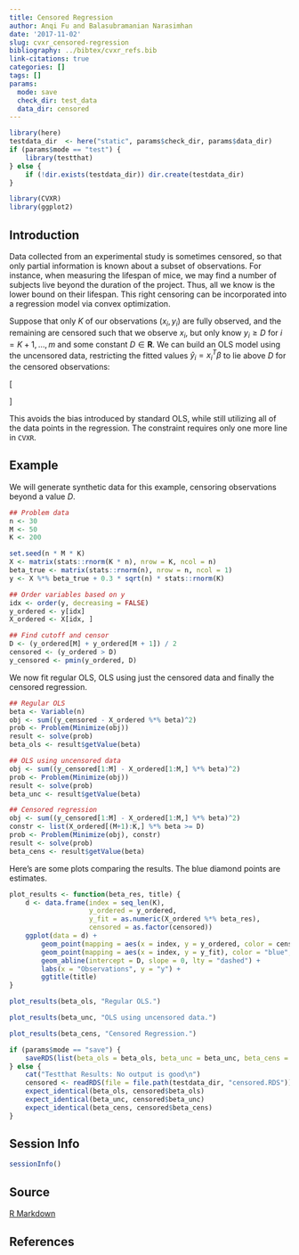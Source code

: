 ```yaml
---
title: Censored Regression
author: Anqi Fu and Balasubramanian Narasimhan
date: '2017-11-02'
slug: cvxr_censored-regression
bibliography: ../bibtex/cvxr_refs.bib
link-citations: true
categories: []
tags: []
params:
  mode: save
  check_dir: test_data
  data_dir: censored
---
```


```r
library(here)
testdata_dir  <- here("static", params$check_dir, params$data_dir) 
if (params$mode == "test") {
    library(testthat)
} else {
    if (!dir.exists(testdata_dir)) dir.create(testdata_dir)
}
```

```r
library(CVXR)
library(ggplot2)
```

## Introduction

Data collected from an experimental study is sometimes censored, so
that only partial information is known about a subset of
observations. For instance, when measuring the lifespan of mice, we
may find a number of subjects live beyond the duration of the
project. Thus, all we know is the lower bound on their lifespan. This
right censoring can be incorporated into a regression model via convex
optimization.

Suppose that only $K$ of our observations $(x_i,y_i)$ are fully
observed, and the remaining are censored such that we observe $x_i$,
but only know $y_i \geq D$ for $i = K+1,\ldots,m$ and some constant $D
\in {\mathbf R}$. We can build an OLS model using the uncensored data,
restricting the fitted values $\hat y_i = x_i^T\beta$ to lie above $D$
for the censored observations:

\[
\begin{array}{ll} \underset{\beta}{\mbox{minimize}} & \sum_{i=1}^K (y_i - x_i^T\beta)^2 \\
\mbox{subject to} & x_i^T\beta \geq D, \quad i = K+1,\ldots,m.
\end{array}
\]

This avoids the bias introduced by standard OLS, while still utilizing
all of the data points in the regression. The constraint requires only
one more line in `CVXR`.

## Example

We will generate synthetic data for this example, censoring
observations beyond a value $D$.

```r
## Problem data
n <- 30
M <- 50
K <- 200

set.seed(n * M * K)
X <- matrix(stats::rnorm(K * n), nrow = K, ncol = n)
beta_true <- matrix(stats::rnorm(n), nrow = n, ncol = 1)
y <- X %*% beta_true + 0.3 * sqrt(n) * stats::rnorm(K)

## Order variables based on y
idx <- order(y, decreasing = FALSE)
y_ordered <- y[idx]
X_ordered <- X[idx, ]

## Find cutoff and censor
D <- (y_ordered[M] + y_ordered[M + 1]) / 2
censored <- (y_ordered > D)
y_censored <- pmin(y_ordered, D)
```

We now fit regular OLS, OLS using just the censored data and finally
the censored regression.

```r
## Regular OLS
beta <- Variable(n)
obj <- sum((y_censored - X_ordered %*% beta)^2)
prob <- Problem(Minimize(obj))
result <- solve(prob)
beta_ols <- result$getValue(beta)

## OLS using uncensored data
obj <- sum((y_censored[1:M] - X_ordered[1:M,] %*% beta)^2)
prob <- Problem(Minimize(obj))
result <- solve(prob)
beta_unc <- result$getValue(beta)

## Censored regression
obj <- sum((y_censored[1:M] - X_ordered[1:M,] %*% beta)^2)
constr <- list(X_ordered[(M+1):K,] %*% beta >= D)
prob <- Problem(Minimize(obj), constr)
result <- solve(prob)
beta_cens <- result$getValue(beta)
```

Here's are some plots comparing the results. The blue diamond points
are estimates.

```r
plot_results <- function(beta_res, title) {
    d <- data.frame(index = seq_len(K),
                    y_ordered = y_ordered,
                    y_fit = as.numeric(X_ordered %*% beta_res),
                    censored = as.factor(censored))
    ggplot(data = d) +
        geom_point(mapping = aes(x = index, y = y_ordered, color = censored)) +
        geom_point(mapping = aes(x = index, y = y_fit), color = "blue", shape = 23) +
        geom_abline(intercept = D, slope = 0, lty = "dashed") +
        labs(x = "Observations", y = "y") +
        ggtitle(title)
}
```

```r
plot_results(beta_ols, "Regular OLS.")
```

```r
plot_results(beta_unc, "OLS using uncensored data.")
```

```r
plot_results(beta_cens, "Censored Regression.")
```

```r
if (params$mode == "save") {
    saveRDS(list(beta_ols = beta_ols, beta_unc = beta_unc, beta_cens = beta_cens), file = file.path(testdata_dir, "censored.RDS"))
} else {
    cat("Testthat Results: No output is good\n")    
    censored <- readRDS(file = file.path(testdata_dir, "censored.RDS"))
    expect_identical(beta_ols, censored$beta_ols)
    expect_identical(beta_unc, censored$beta_unc)
    expect_identical(beta_cens, censored$beta_cens)
}
```

## Session Info

```r
sessionInfo()
```

## Source

[R Markdown](https://github.com/bnaras/cvxr_docs/blob/master/content/cvxr_examples/censored-regression.Rmd)

## References
